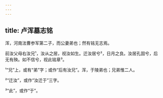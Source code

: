 ```yaml
---
---
---
```

title: 卢浑墓志铭
---







浑，河南法曹参军第二子，而公妻弟也；然有铭无志焉。

前汝父母右汝兄¹，汝从之居，视汝如生。迁汝居兮²，日月之良。汝居孔固兮，后无有殃。如不信兮，视此铭章³。

¹“兄”上，或有“弟”字；或作“后有汝兄”。浑，于陵弟也；兄弟惟二人。

²“迁汝”，或作“汝迁于”三字。

³“此”，或作“于”。